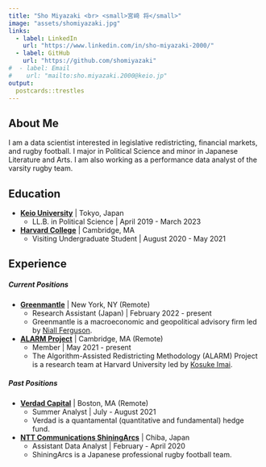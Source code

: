 ```yaml
---
title: "Sho Miyazaki <br> <small>宮﨑 将</small>"
image: "assets/shomiyazaki.jpg"
links:
  - label: LinkedIn
    url: "https://www.linkedin.com/in/sho-miyazaki-2000/"
  - label: GitHub
    url: "https://github.com/shomiyazaki"
#  - label: Email
#    url: "mailto:sho.miyazaki.2000@keio.jp"
output:
  postcards::trestles
---
```


## About Me

I am a data scientist interested in legislative redistricting, financial markets, and rugby football. I major in Political Science and minor in Japanese Literature and Arts. I am also working as a performance data analyst of the varsity rugby team.

## Education

* **[Keio University](https://www.keio.ac.jp/en/)** | Tokyo, Japan
  + LL.B. in Political Science | April 2019 - March 2023
  
* **[Harvard College](https://college.harvard.edu)** | Cambridge, MA
  + Visiting Undergraduate Student | August 2020 - May 2021

## Experience
##### Current Positions
* **[Greenmantle](https://www.gmantle.com)** | New York, NY (Remote)
  + Research Assistant (Japan) | February 2022 - present
  + Greenmantle is a macroeconomic and geopolitical advisory firm led by [Niall Ferguson](https://www.niallferguson.com/about). 

* **[ALARM Project](https://alarm-redist.github.io)** | Cambridge, MA (Remote)
  + Member | May 2021 - present
  + The Algorithm-Assisted Redistricting Methodology (ALARM) Project is a research team at Harvard University led by [Kosuke Imai](https://imai.fas.harvard.edu/index.html).

##### Past Positions
* **[Verdad Capital](https://verdadcap.com)** | Boston, MA (Remote)
  + Summer Analyst | July - August 2021
  + Verdad is a quantamental (quantitative and fundamental) hedge fund. 

* **[NTT Communications ShiningArcs](https://www.ntt.com/rugby/)** | Chiba, Japan
  + Assistant Data Analyst | February - April 2020 
  + ShiningArcs is a Japanese professional rugby football team.
